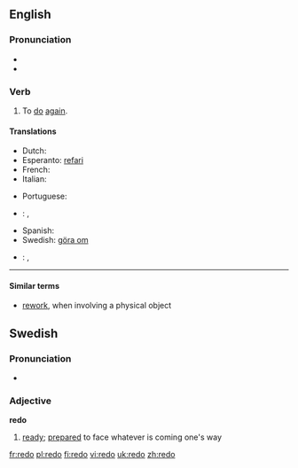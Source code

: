==English==

===Pronunciation===
* {{IPA|/ɻi'dʊ/}}
* {{audio|en-us-redo.ogg|Audio (US)}}

===Verb===
{{en-verb|redoes|redoing|redid|redone}}

# To [[do]] [[again]].

====Translations====
{{trans-top|to do again}}
* Dutch: {{t+|nl|herdoen}}
* Esperanto: [[refari]]
* French: {{t+|fr|refaire}}
* Italian: {{t+|it|rifare}}
{{trans-mid}}
* Portuguese: {{t+|pt|refazer}}
* {{ttbc|Russian}}: {{t+|ru|переделывать}} {{impf}}, {{t+|ru|переделать}} {{pf}}
* Spanish: {{t+|es|rehacer}}
* Swedish: [[göra om]]
{{trans-bottom}}

{{checktrans-top}}
* {{ttbc|Polish}}: {{t+|pl|przerabiać}} {{impf}}, {{t+|pl|przerobić}} {{pf}}
{{trans-bottom}}

----

====Similar terms====
*[[rework]], when involving a physical object

==Swedish==

===Pronunciation===
* {{audio|Sv-redo.ogg|audio}}

===Adjective===
'''redo'''

# [[ready]]; [[prepared]] to face whatever is coming one's way

[[fr:redo]]
[[pl:redo]]
[[fi:redo]]
[[vi:redo]]
[[uk:redo]]
[[zh:redo]]